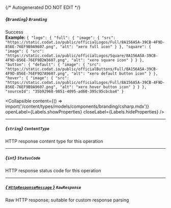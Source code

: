 {/* Autogenerated DO NOT EDIT  */}

##### *{`Branding`}* `Branding`
Success
<br/>
**Example:** `{
"logo": {
"full": {
"image": {
"src": "https://static.codat.io/public/officialLogos/Full/8A156A5A-39CB-4F9D-856E-76EF9B9A9607.png",
"alt": "xero full icon"
}
},
"square": {
"image": {
"src": "https://static.codat.io/public/officialLogos/Square/8A156A5A-39CB-4F9D-856E-76EF9B2W3607.png",
"alt": "xero square icon"
}
}
},
"button": {
"default": {
"image": {
"src": "https://static.codat.io/public/officialButtons/Full/8A156A5A-39CB-4F9D-856E-76EF9Q7A9607.png",
"alt": "xero default button icon"
}
},
"hover": {
"image": {
"src": "https://static.codat.io/public/officialLogos/Full/8A156A5A-39CB-4F9D-856E-76EF9B9A9607.png",
"alt": "xero hover button icon"
}
}
},
"sourceId": "35b92968-9851-4095-ad60-395c95cbcba4"
}`

<Collapsible content={() => import('/content/types/models/components/branding/csharp.mdx')} openLabel={Labels.showProperties} closeLabel={Labels.hideProperties} />


---
##### *{`string`}* `ContentType`
HTTP response content type for this operation

---
##### *{`int`}* `StatusCode`
HTTP response status code for this operation

---
##### [*{ `HttpResponseMessage` }*](https://learn.microsoft.com/en-us/dotnet/api/system.net.http.httpresponsemessage?view=net-5.0) `RawResponse`
Raw HTTP response; suitable for custom response parsing


